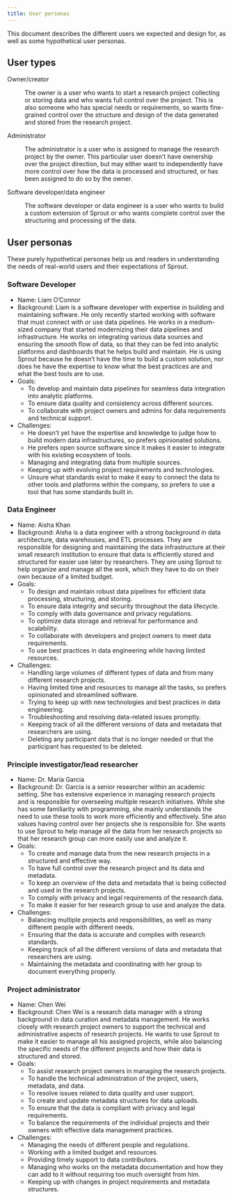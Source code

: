 ```yaml
---
title: User personas
---
```


This document describes the different users we expected and design for,
as well as some hypothetical user personas.

## User types

Owner/creator

:   The owner is a user who wants to start a research project collecting
    or storing data and who wants full control over the project. This is
    also someone who has special needs or requirements, so wants
    fine-grained control over the structure and design of the data
    generated and stored from the research project.

Administrator

:   The administrator is a user who is assigned to manage the research
    project by the owner. This particular user doesn't have ownership
    over the project direction, but may either want to independently
    have more control over how the data is processed and structured, or
    has been assigned to do so by the owner.

Software developer/data engineer

:   The software developer or data engineer is a user who wants to build
    a custom extension of Sprout or who wants complete control over the
    structuring and processing of the data.

## User personas

These purely hypothetical personas help us and readers in understanding
the needs of real-world users and their expectations of Sprout.

### Software Developer

-   Name: Liam O'Connor
-   Background: Liam is a software developer with expertise in building
    and maintaining software. He only recently started working with
    software that must connect with or use data pipelines. He works in a
    medium-sized company that started modernizing their data pipelines
    and infrastructure. He works on integrating various data sources and
    ensuring the smooth flow of data, so that they can be fed into
    analytic platforms and dashboards that he helps build and maintain.
    He is using Sprout because he doesn't have the time to build a
    custom solution, nor does he have the expertise to know what the
    best practices are and what the best tools are to use.
-   Goals:
    -   To develop and maintain data pipelines for seamless data
        integration into analytic platforms.
    -   To ensure data quality and consistency across different sources.
    -   To collaborate with project owners and admins for data
        requirements and technical support.
-   Challenges:
    -   He doesn't yet have the expertise and knowledge to judge how to
        build modern data infrastructures, so prefers opinionated
        solutions.
    -   He prefers open source software since it makes it easier to
        integrate with his existing ecosystem of tools.
    -   Managing and integrating data from multiple sources.
    -   Keeping up with evolving project requirements and technologies.
    -   Unsure what standards exist to make it easy to connect the data
        to other tools and platforms within the company, so prefers to
        use a tool that has some standards built in.

### Data Engineer

-   Name: Aisha Khan
-   Background: Aisha is a data engineer with a strong background in
    data architecture, data warehouses, and ETL processes. They are
    responsible for designing and maintaining the data infrastructure at
    their small research institution to ensure that data is efficiently
    stored and structured for easier use later by researchers. They are
    using Sprout to help organize and manage all the work, which they
    have to do on their own because of a limited budget.
-   Goals:
    -   To design and maintain robust data pipelines for efficient data
        processing, structuring, and storing.
    -   To ensure data integrity and security throughout the data
        lifecycle.
    -   To comply with data governance and privacy regulations.
    -   To optimize data storage and retrieval for performance and
        scalability.
    -   To collaborate with developers and project owners to meet data
        requirements.
    -   To use best practices in data engineering while having limited
        resources.
-   Challenges:
    -   Handling large volumes of different types of data and from many
        different research projects.
    -   Having limited time and resources to manage all the tasks, so
        prefers opinionated and streamlined software.
    -   Trying to keep up with new technologies and best practices in
        data engineering.
    -   Troubleshooting and resolving data-related issues promptly.
    -   Keeping track of all the different versions of data and metadata
        that researchers are using.
    -   Deleting any participant data that is no longer needed or that
        the participant has requested to be deleted.

### Principle investigator/lead researcher

-   Name: Dr. Maria Garcia
-   Background: Dr. Garcia is a senior researcher within an academic
    setting. She has extensive experience in managing research
    projects and is responsible for overseeing multiple research
    initiatives. While she has some familiarity with programming, she
    mainly understands the need to use these tools to work more
    efficiently and effectively. She also values having control over her
    projects she is responsible for. She wants to use Sprout to help
    manage all the data from her research projects so that her research
    group can more easily use and analyze it.
-   Goals:
    -   To create and manage data from the new research projects in a
        structured and effective way.
    -   To have full control over the research project and its data and
        metadata.
    -   To keep an overview of the data and metadata that is being
        collected and used in the research projects.
    -   To comply with privacy and legal requirements of the research
        data.
    -   To make it easier for her research group to use and analyze the
        data.
-   Challenges:
    -   Balancing multiple projects and responsibilities, as well as
        many different people with different needs.
    -   Ensuring that the data is accurate and complies with research
        standards.
    -   Keeping track of all the different versions of data and metadata
        that researchers are using.
    -   Maintaining the metadata and coordinating with her group to
        document everything properly.

### Project administrator

-   Name: Chen Wei
-   Background: Chen Wei is a research data manager with a strong
    background in data curation and metadata management. He works
    closely with research project owners to support the technical and
    administrative aspects of research projects. He wants to use Sprout
    to make it easier to manage all his assigned projects, while also
    balancing the specific needs of the different projects and how
    their data is structured and stored.
-   Goals:
    -   To assist research project owners in managing the research
        projects.
    -   To handle the technical administration of the project, users,
        metadata, and data.
    -   To resolve issues related to data quality and user support.
    -   To create and update metadata structures for data uploads.
    -   To ensure that the data is compliant with privacy and legal
        requirements.
    -   To balance the requirements of the individual projects and their
        owners with effective data management practices.
-   Challenges:
    -   Managing the needs of different people and regulations.
    -   Working with a limited budget and resources.
    -   Providing timely support to data contributors.
    -   Managing who works on the metadata documentation and how they
        can add to it without requiring too much oversight from him.
    -   Keeping up with changes in project requirements and metadata
        structures.
